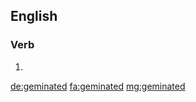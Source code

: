 ==English==

===Verb===
{{head|en|verb form}}

# {{en-past of|geminate}}

[[de:geminated]]
[[fa:geminated]]
[[mg:geminated]]